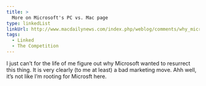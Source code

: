```yaml
---
title: >
  More on Microsoft's PC vs. Mac page
type: linkedList
linkUrl: http://www.macdailynews.com/index.php/weblog/comments/why_microsofts_pc_versus_mac_page_is_self-destructive
tags:
  - Linked
  - The Competition
---
```


I just can’t for the life of me figure out why Microsoft wanted to resurrect this thing. It is very clearly (to me at least) a bad marketing move. Ahh well, it’s not like I’m rooting for Microsft here.
